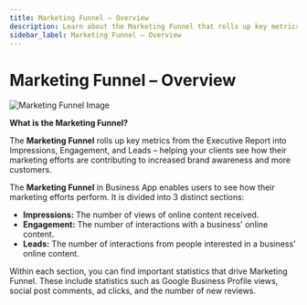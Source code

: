 ```yaml
---
title: Marketing Funnel – Overview
description: Learn about the Marketing Funnel that rolls up key metrics from the Executive Report into Impressions, Engagement, and Leads
sidebar_label: Marketing Funnel – Overview
---
```


# Marketing Funnel – Overview

![Marketing Funnel Image](./img/marketing-funnel-image.jpg)

**What is the Marketing Funnel?**

The **Marketing Funnel** rolls up key metrics from the Executive Report into Impressions, Engagement, and Leads – helping your clients see how their marketing efforts are contributing to increased brand awareness and more customers.

The **Marketing Funnel** in Business App enables users to see how their marketing efforts perform. It is divided into 3 distinct sections:

- **Impressions:** The number of views of online content received.
- **Engagement:** The number of interactions with a business' online content.
- **Leads:** The number of interactions from people interested in a business' online content.

Within each section, you can find important statistics that drive Marketing Funnel. These include statistics such as Google Business Profile views, social post comments, ad clicks, and the number of new reviews.